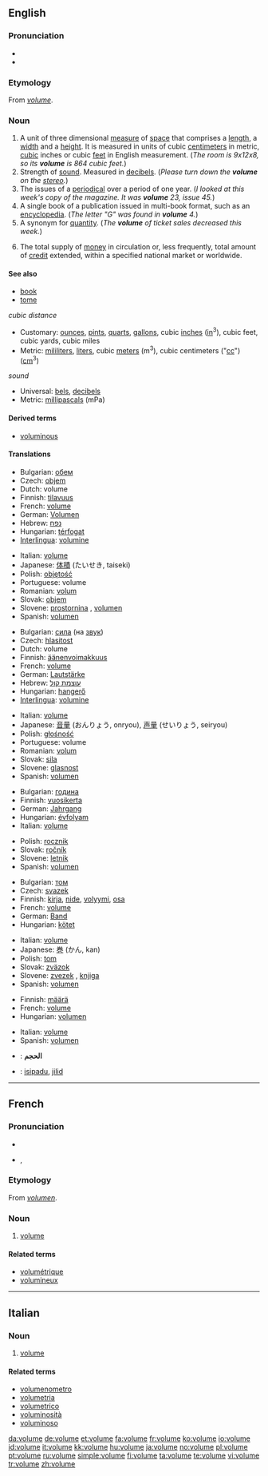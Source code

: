 {{wikipedia|dab=volume (disambiguation)|volume}}
==English==

===Pronunciation===
* {{IPA|/vɒljuːm/}}
* {{audio|en-us-volume.ogg|Audio (US)}}

===Etymology===
From {{etyl|fro}} ''[[#French|volume]]''.

===Noun===
{{wikipedia}}
{{en-noun}}

# A unit of three dimensional [[measure]] of [[space]] that comprises a [[length]], a [[width]] and a [[height]].  It is measured in units of cubic [[centimeter]]s in metric, [[cubic]] inches or cubic [[feet]] in English measurement.  (''The room is 9x12x8, so its '''volume''' is 864 cubic feet.'')
# Strength of [[sound]].  Measured in [[decibel]]s.  (''Please turn down the '''volume''' on the [[stereo]].'')
# The issues of a [[periodical]] over a period of one year.  (''I looked at this week's copy of the magazine.  It was '''volume''' 23, issue 45.'')
# A single book of a publication issued in multi-book format, such as an [[encyclopedia]].  (''The letter "G" was found in '''volume''' 4.'')
# A synonym for [[quantity]]. (''The '''volume''' of ticket sales decreased this week.'')
# {{economics}} The total supply of [[money]] in circulation or, less frequently, total amount of [[credit]] extended, within a specified national market or worldwide.

====See also====
* [[book]]
* [[tome]]
; ''cubic distance''
* Customary: [[ounce]]s, [[pint]]s, [[quart]]s, [[gallon]]s, cubic [[inch]]es ([[in]]<sup>3</sup>), cubic feet, cubic yards, cubic miles
* Metric: [[mililiter]]s, [[liter]]s, cubic [[meter]]s (m<sup>3</sup>), cubic centimeters ("[[cc]]") ([[cm]]<sup>3</sup>)
; ''sound''
* Universal: [[bel]]s, [[decibel]]s
* Metric: [[millipascal]]s (mPa)

====Derived terms====
* [[voluminous]]

====Translations====
{{trans-top|unit of three dimensional measure that consists of a length, a width and a height}}
* Bulgarian: [[обем]] {{m}}
* Czech: [[objem]] {{m}}
* Dutch: volume {{n}}
* Finnish: [[tilavuus]]
* French: [[volume#French|volume]] {{m}}
* German: [[Volumen]] {{n}}
* Hebrew: [[נפח]] {{m}}
* Hungarian: [[térfogat]]
* [[Interlingua]]: [[volumine]]
{{trans-mid}}
* Italian: [[volume#Italian|volume]] {{m}}
* Japanese: [[体積]] (たいせき, taiseki)
* Polish: [[objętość]] {{f}}
* Portuguese: volume {{m}}
* Romanian: [[volum]] {{n}}
* Slovak: [[objem#Slovak|objem]] {{m}}
* Slovene: [[prostornina]] {{f}}, [[volumen]] {{m}}
* Spanish: [[volumen]] {{m}}
{{trans-bottom}}

{{trans-top|strength of sound}}
* Bulgarian: [[сила]] (на [[звук]]) {{f}}
* Czech: [[hlasitost]] {{f}}
* Dutch: volume {{n}}
* Finnish: [[äänenvoimakkuus]]
* French: [[volume#French|volume]] {{m}}
* German: [[Lautstärke]] {{f}}
* Hebrew: [[עוצמת קול]] {{f}}
* Hungarian: [[hangerő]]
* [[Interlingua]]: [[volumine]]
{{trans-mid}}
* Italian: [[volume#Italian|volume]] {{m}}
* Japanese: [[音量]] (おんりょう, onryou), [[声量]] (せいりょう, seiryou)
* Polish: [[głośność]] {{f}}
* Portuguese: volume {{m}}
* Romanian: [[volum]] {{n}}
* Slovak: [[sila#Slovak|sila]] {{f}}
* Slovene: [[glasnost]] {{f}}
* Spanish: [[volumen]] {{m}}
{{trans-bottom}}

{{trans-top|issues of a periodical over a period of one year}}
* Bulgarian: [[година]] {{f}}
* Finnish: [[vuosikerta]]
* German: [[Jahrgang]] {{m}}
* Hungarian: [[évfolyam]]
* Italian: [[volume#Italian|volume]] {{m}}
{{trans-mid}}
* Polish: [[rocznik]] {{m}}
* Slovak: [[ročník#Slovak|ročník]] {{m}}
* Slovene: [[letnik]] {{m}}
* Spanish: [[volumen]] {{m}}
{{trans-bottom}}

{{trans-top|single book of a publication issued in multi-book format, such as an encyclopedia}}
* Bulgarian: [[том]] {{m}}
* Czech: [[svazek]] {{m}}
* Finnish: [[kirja]], [[nide]], [[volyymi]], [[osa]]
* French: [[volume#French|volume]] {{m}}
* German: [[Band]] {{m}}
* Hungarian: [[kötet]]
{{trans-mid}}
* Italian: [[volume#Italian|volume]] {{m}}
* Japanese: [[巻]] (かん, kan)
* Polish: [[tom]] {{m}}
* Slovak: [[zväzok#Slovak|zväzok]] {{m}}
* Slovene: [[zvezek]] {{m}}, [[knjiga]] {{f}}
* Spanish: [[volumen]] {{m}}
{{trans-bottom}}

{{trans-top|synonym for quantity}}
* Finnish: [[määrä]]
* French: [[volume#French|volume]] {{m}}
* Hungarian: [[volumen]]
{{trans-mid}}
* Italian: [[volume#Italian|volume]] {{m}}
* Spanish: [[volumen]] {{m}}
{{trans-bottom}}

{{checktrans-top}}
* {{ttbc|Arabic}}: '''الحجم'''
{{trans-mid}}
* {{ttbc|Malay}}: [[isipadu]], [[jilid]]
{{trans-bottom}}

----

==French==

===Pronunciation===
* {{audio|Fr-volume.ogg|audio}}
* {{IPA|/vɔ.lym/|lang=fr}}, {{SAMPA|/vO.lym/}}

===Etymology===
From {{etyl|la}} ''[[volumen]]''.

===Noun===
{{fr-noun|m}}

# [[#Noun|volume]]

====Related terms====
* [[volumétrique]]
* [[volumineux]]

----

==Italian==

===Noun===
{{it-noun|volum|m|e|i}}

# [[volume#English|volume]]

====Related terms====
* [[volumenometro]]
* [[volumetria]]
* [[volumetrico]]
* [[voluminosità]]
* [[voluminoso]]

[[da:volume]]
[[de:volume]]
[[et:volume]]
[[fa:volume]]
[[fr:volume]]
[[ko:volume]]
[[io:volume]]
[[id:volume]]
[[it:volume]]
[[kk:volume]]
[[hu:volume]]
[[ja:volume]]
[[no:volume]]
[[pl:volume]]
[[pt:volume]]
[[ru:volume]]
[[simple:volume]]
[[fi:volume]]
[[ta:volume]]
[[te:volume]]
[[vi:volume]]
[[tr:volume]]
[[zh:volume]]
